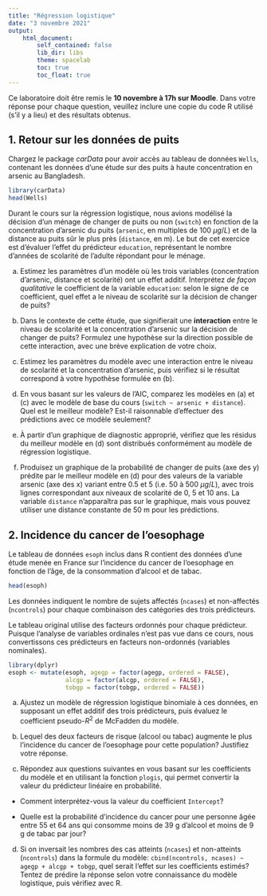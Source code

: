 ```yaml
---
title: "Régression logistique"
date: "3 novembre 2021"
output:
    html_document:
        self_contained: false
        lib_dir: libs
        theme: spacelab
        toc: true
        toc_float: true
---
```


Ce laboratoire doit être remis le **10 novembre à 17h sur Moodle**. Dans votre réponse pour chaque question, veuillez inclure une copie du code R utilisé (s'il y a lieu) et des résultats obtenus. 


## 1. Retour sur les données de puits

Chargez le package *carData* pour avoir accès au tableau de données `Wells`, contenant les données d'une étude sur des puits à haute concentration en arsenic au Bangladesh.

```r
library(carData)
head(Wells)
```

Durant le cours sur la régression logistique, nous avions modélisé la décision d'un ménage de changer de puits ou non (`switch`) en fonction de la concentration d'arsenic du puits (`arsenic`, en multiples de 100 $\mu g/L$) et de la distance au puits sûr le plus près (`distance`, en m). Le but de cet exercice est d'évaluer l'effet du prédicteur `education`, représentant le nombre d'années de scolarité de l'adulte répondant pour le ménage.

a) Estimez les paramètres d'un modèle où les trois variables (concentration d'arsenic, distance et scolarité) ont un effet additif. Interprétez *de façon qualitative* le coefficient de la variable `education`: selon le signe de ce coefficient, quel effet a le niveau de scolarité sur la décision de changer de puits?

b) Dans le contexte de cette étude, que signifierait une **interaction** entre le niveau de scolarité et la concentration d'arsenic sur la décision de changer de puits? Formulez une hypothèse sur la direction possible de cette interaction, avec une brève explication de votre choix. 
c) Estimez les paramètres du modèle avec une interaction entre le niveau de scolarité et la concentration d'arsenic, puis vérifiez si le résultat correspond à votre hypothèse formulée en (b).

d) En vous basant sur les valeurs de l'AIC, comparez les modèles en (a) et (c) avec le modèle de base du cours (`switch ~ arsenic + distance`). Quel est le meilleur modèle? Est-il raisonnable d'effectuer des prédictions avec ce modèle seulement?

e) À partir d'un graphique de diagnostic approprié, vérifiez que les résidus du meilleur modèle en (d) sont distribués conformément au modèle de régression logistique.

f) Produisez un graphique de la probabilité de changer de puits (axe des y) prédite par le meilleur modèle en (d) pour des valeurs de la variable arsenic (axe des x) variant entre 0.5 et 5 (i.e. 50 à 500 $\mu g/L$), avec trois lignes correspondant aux niveaux de scolarité de 0, 5 et 10 ans. La variable `distance` n'apparaîtra pas sur le graphique, mais vous pouvez utiliser une distance constante de 50 m pour les prédictions.


## 2. Incidence du cancer de l'oesophage

Le tableau de données `esoph` inclus dans R contient des données d'une étude menée en France sur l'incidence du cancer de l'oesophage en fonction de l'âge, de la consommation d'alcool et de tabac.

```r
head(esoph)
```

Les données indiquent le nombre de sujets affectés (`ncases`) et non-affectés (`ncontrols`) pour chaque combinaison des catégories des trois prédicteurs.

Le tableau original utilise des facteurs ordonnés pour chaque prédicteur. Puisque l'analyse de variables ordinales n'est pas vue dans ce cours, nous convertissons ces prédicteurs en facteurs non-ordonnés (variables nominales).

```r
library(dplyr)
esoph <- mutate(esoph, agegp = factor(agegp, ordered = FALSE),
                alcgp = factor(alcgp, ordered = FALSE),
                tobgp = factor(tobgp, ordered = FALSE))
```

a) Ajustez un modèle de régression logistique binomiale à ces données, en supposant un effet additif des trois prédicteurs, puis évaluez le coefficient pseudo-$R^2$ de McFadden du modèle.

b) Lequel des deux facteurs de risque (alcool ou tabac) augmente le plus l'incidence du cancer de l'oesophage pour cette population? Justifiez votre réponse.

c) Répondez aux questions suivantes en vous basant sur les coefficients du modèle et en utilisant la fonction `plogis`, qui permet convertir la valeur du prédicteur linéaire en probabilité.

  - Comment interprétez-vous la valeur du coefficient `Intercept`?

  - Quelle est la probabilité d'incidence du cancer pour une personne âgée entre 55 et 64 ans qui consomme moins de 39 g d'alcool et moins de 9 g de tabac par jour?

d) Si on inversait les nombres des cas atteints (`ncases`) et non-atteints (`ncontrols`) dans la formule du modèle: `cbind(ncontrols, ncases) ~ agegp + alcgp + tobgp`, quel serait l'effet sur les coefficients estimés? Tentez de prédire la réponse selon votre connaissance du modèle logistique, puis vérifiez avec R.
